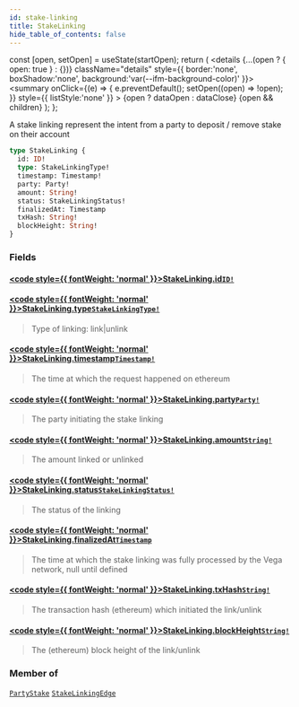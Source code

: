 ```yaml
---
id: stake-linking
title: StakeLinking
hide_table_of_contents: false
---
```







  const [open, setOpen] = useState(startOpen);
  return (
    <details {...(open ? { open: true } : {})} className="details" style={{ border:'none', boxShadow:'none', background:'var(--ifm-background-color)' }}>
      <summary
        onClick={(e) => {
          e.preventDefault();
          setOpen((open) => !open);
        }}
        style={{ listStyle:'none' }}
      >
      {open ? dataOpen : dataClose}
      </summary>
      {open && children}
    </details>
  );
};




A stake linking represent the intent from a party to deposit / remove stake on their account


```graphql
type StakeLinking {
  id: ID!
  type: StakeLinkingType!
  timestamp: Timestamp!
  party: Party!
  amount: String!
  status: StakeLinkingStatus!
  finalizedAt: Timestamp
  txHash: String!
  blockHeight: String!
}
```


### Fields

#### [<code style={{ fontWeight: 'normal' }}>StakeLinking.<b>id</b></code>](#)<Bullet />[`ID!`](/testnet/api/graphql/scalars/id) <Badge class="secondary" text="non-null"/> <Badge class="secondary" text="scalar"/>
> 
> 

#### [<code style={{ fontWeight: 'normal' }}>StakeLinking.<b>type</b></code>](#)<Bullet />[`StakeLinkingType!`](/testnet/api/graphql/enums/stake-linking-type) <Badge class="secondary" text="non-null"/> <Badge class="secondary" text="enum"/>
> Type of linking: link|unlink
> 

#### [<code style={{ fontWeight: 'normal' }}>StakeLinking.<b>timestamp</b></code>](#)<Bullet />[`Timestamp!`](/testnet/api/graphql/scalars/timestamp) <Badge class="secondary" text="non-null"/> <Badge class="secondary" text="scalar"/>
> The time at which the request happened on ethereum
> 

#### [<code style={{ fontWeight: 'normal' }}>StakeLinking.<b>party</b></code>](#)<Bullet />[`Party!`](/testnet/api/graphql/objects/party) <Badge class="secondary" text="non-null"/> <Badge class="secondary" text="object"/>
> The party initiating the stake linking
> 

#### [<code style={{ fontWeight: 'normal' }}>StakeLinking.<b>amount</b></code>](#)<Bullet />[`String!`](/testnet/api/graphql/scalars/string) <Badge class="secondary" text="non-null"/> <Badge class="secondary" text="scalar"/>
> The amount linked or unlinked
> 

#### [<code style={{ fontWeight: 'normal' }}>StakeLinking.<b>status</b></code>](#)<Bullet />[`StakeLinkingStatus!`](/testnet/api/graphql/enums/stake-linking-status) <Badge class="secondary" text="non-null"/> <Badge class="secondary" text="enum"/>
> The status of the linking
> 

#### [<code style={{ fontWeight: 'normal' }}>StakeLinking.<b>finalizedAt</b></code>](#)<Bullet />[`Timestamp`](/testnet/api/graphql/scalars/timestamp) <Badge class="secondary" text="scalar"/>
> The time at which the stake linking was fully processed by the Vega network, null until defined
> 

#### [<code style={{ fontWeight: 'normal' }}>StakeLinking.<b>txHash</b></code>](#)<Bullet />[`String!`](/testnet/api/graphql/scalars/string) <Badge class="secondary" text="non-null"/> <Badge class="secondary" text="scalar"/>
> The transaction hash (ethereum) which initiated the link/unlink
> 

#### [<code style={{ fontWeight: 'normal' }}>StakeLinking.<b>blockHeight</b></code>](#)<Bullet />[`String!`](/testnet/api/graphql/scalars/string) <Badge class="secondary" text="non-null"/> <Badge class="secondary" text="scalar"/>
> The (ethereum) block height of the link/unlink
> 



### Member of

[`PartyStake`](/testnet/api/graphql/objects/party-stake)  <Badge class="secondary" text="object"/><Bullet />[`StakeLinkingEdge`](/testnet/api/graphql/objects/stake-linking-edge)  <Badge class="secondary" text="object"/>

